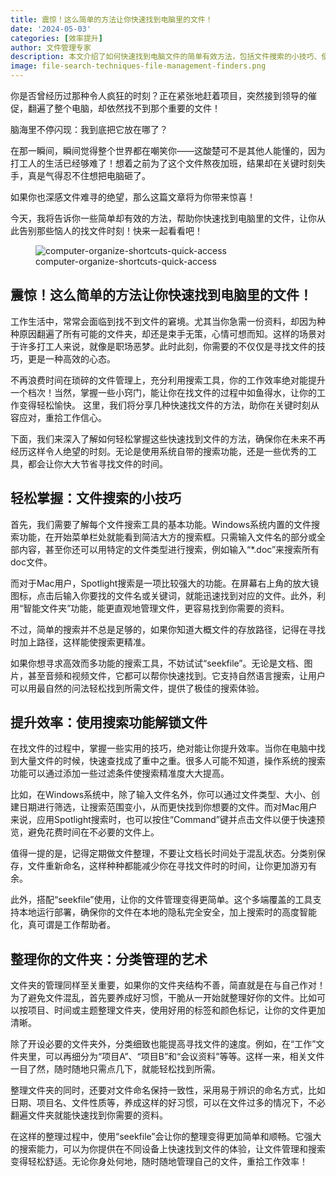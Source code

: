 ```yaml
---
title: 震惊！这么简单的方法让你快速找到电脑里的文件！
date: '2024-05-03'
categories: [效率提升]
author: 文件管理专家
description: 本文介绍了如何快速找到电脑文件的简单有效方法，包括文件搜索的小技巧、使用系统搜索功能提升效率以及文件夹的整理方法。通过掌握这些实用技巧，打工人不仅能告别找不到文件的尴尬，还能提升工作效率。此外，推荐了seekfile这一工具，帮助用户安全高效地管理文件。
image: file-search-techniques-file-management-finders.png
---
```


你是否曾经历过那种令人疯狂的时刻？正在紧张地赶着项目，突然接到领导的催促，翻遍了整个电脑，却依然找不到那个重要的文件！

脑海里不停闪现：我到底把它放在哪了？

在那一瞬间，瞬间觉得整个世界都在嘲笑你——这酸楚可不是其他人能懂的，因为打工人的生活已经够难了！想着之前为了这个文件熬夜加班，结果却在关键时刻失手，真是气得忍不住想把电脑砸了。 

如果你也深感文件难寻的绝望，那么这篇文章将为你带来惊喜！

今天，我将告诉你一些简单却有效的方法，帮助你快速找到电脑里的文件，让你从此告别那些恼人的找文件时刻！快来一起看看吧！

![computer-organize-shortcuts-quick-access](computer-organize-shortcuts-quick-access.png)

## 震惊！这么简单的方法让你快速找到电脑里的文件！

工作生活中，常常会面临到找不到文件的窘境。尤其当你急需一份资料，却因为种种原因翻遍了所有可能的文件夹，却还是束手无策，心情可想而知。这样的场景对于许多打工人来说，就像是职场恶梦。此时此刻，你需要的不仅仅是寻找文件的技巧，更是一种高效的心态。

不再浪费时间在琐碎的文件管理上，充分利用搜索工具，你的工作效率绝对能提升一个档次！当然，掌握一些小窍门，能让你在找文件的过程中如鱼得水，让你的工作变得轻松愉快。 这里，我们将分享几种快速找文件的方法，助你在关键时刻从容应对，重拾工作信心。

下面，我们来深入了解如何轻松掌握这些快速找到文件的方法，确保你在未来不再经历这样令人绝望的时刻。无论是使用系统自带的搜索功能，还是一些优秀的工具，都会让你大大节省寻找文件的时间。 

## 轻松掌握：文件搜索的小技巧  
  
首先，我们需要了解每个文件搜索工具的基本功能。Windows系统内置的文件搜索功能，在开始菜单栏处就能看到简洁大方的搜索框。只需输入文件名的部分或全部内容，甚至你还可以用特定的文件类型进行搜索，例如输入“*.doc”来搜索所有doc文件。

而对于Mac用户，Spotlight搜索是一项比较强大的功能。在屏幕右上角的放大镜图标，点击后输入你要找的文件名或关键词，就能迅速找到对应的文件。此外，利用“智能文件夹”功能，能更直观地管理文件，更容易找到你需要的资料。

不过，简单的搜索并不总是足够的，如果你知道大概文件的存放路径，记得在寻找时加上路径，这样能使搜索更精准。

如果你想寻求高效而多功能的搜索工具，不妨试试“seekfile”。无论是文档、图片，甚至音频和视频文件，它都可以帮你快速找到。它支持自然语言搜索，让用户可以用最自然的问法轻松找到所需文件，提供了极佳的搜索体验。

## 提升效率：使用搜索功能解锁文件  
  
在找文件的过程中，掌握一些实用的技巧，绝对能让你提升效率。当你在电脑中找到大量文件的时候，快速查找成了重中之重。很多人可能不知道，操作系统的搜索功能可以通过添加一些过滤条件使搜索精准度大大提高。

比如，在Windows系统中，除了输入文件名外，你可以通过文件类型、大小、创建日期进行筛选，让搜索范围变小，从而更快找到你想要的文件。而对Mac用户来说，应用Spotlight搜索时，也可以按住“Command”键并点击文件以便于快速预览，避免花费时间在不必要的文件上。

值得一提的是，记得定期做文件整理，不要让文档长时间处于混乱状态。分类别保存，文件重新命名，这样种种都能减少你在寻找文件时的时间，让你更加游刃有余。

此外，搭配“seekfile”使用，让你的文件管理变得更简单。这个多端覆盖的工具支持本地运行部署，确保你的文件在本地的隐私完全安全，加上搜索时的高度智能化，真可谓是工作帮助者。

## 整理你的文件夹：分类管理的艺术
  
文件夹的管理同样至关重要，如果你的文件夹结构不善，简直就是在与自己作对！为了避免文件混乱，首先要养成好习惯，干脆从一开始就整理好你的文件。比如可以按项目、时间或主题整理文件夹，使用好用的标签和颜色标记，让你的文件更加清晰。

除了开设必要的文件夹外，分类细致也能提高寻找文件的速度。例如，在“工作”文件夹里，可以再细分为“项目A”、“项目B”和“会议资料”等等。这样一来，相关文件一目了然，随时随地只需点几下，就能轻松找到所需。

整理文件夹的同时，还要对文件命名保持一致性，采用易于辨识的命名方式，比如日期、项目名、文件性质等，养成这样的好习惯，可以在文件过多的情况下，不必翻遍文件夹就能快速找到你需要的资料。

在这样的整理过程中，使用“seekfile”会让你的整理变得更加简单和顺畅。它强大的搜索能力，可以为你提供在不同设备上快速找到文件的体验，让文件管理和搜索变得轻松舒适。无论你身处何地，随时随地管理自己的文件，重拾工作效率！

